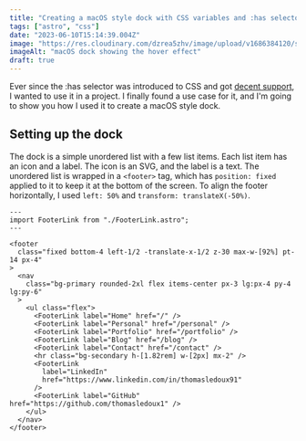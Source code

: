 ```yaml
---
title: "Creating a macOS style dock with CSS variables and :has selector"
tags: ["astro", "css"]
date: "2023-06-10T15:14:39.004Z"
image: "https://res.cloudinary.com/dzrea5zhv/image/upload/v1686384120/szabo-viktor-2yQTxjC01JY-unsplash_flhhpa.jpg"
imageAlt: "macOS dock showing the hover effect"
draft: true
---
```


Ever since the :has selector was introduced to CSS and got [decent support](https://caniuse.com/css-has), I wanted to use it in a project. I finally found a use case for it, and I'm going to show you how I used it to create a macOS style dock.

## Setting up the dock

The dock is a simple unordered list with a few list items. Each list item has an icon and a label. The icon is an SVG, and the label is a text. The unordered list is wrapped in a `<footer>` tag, which has `position: fixed` applied to it to keep it at the bottom of the screen.
To align the footer horizontally, I used `left: 50%` and `transform: translateX(-50%)`.

```astro
---
import FooterLink from "./FooterLink.astro";
---

<footer
  class="fixed bottom-4 left-1/2 -translate-x-1/2 z-30 max-w-[92%] pt-14 px-4"
>
  <nav
    class="bg-primary rounded-2xl flex items-center px-3 lg:px-4 py-4 lg:py-6"
  >
    <ul class="flex">
      <FooterLink label="Home" href="/" />
      <FooterLink label="Personal" href="/personal" />
      <FooterLink label="Portfolio" href="/portfolio" />
      <FooterLink label="Blog" href="/blog" />
      <FooterLink label="Contact" href="/contact" />
      <hr class="bg-secondary h-[1.82rem] w-[2px] mx-2" />
      <FooterLink
        label="LinkedIn"
        href="https://www.linkedin.com/in/thomasledoux91"
      />
      <FooterLink label="GitHub" href="https://github.com/thomasledoux1" />
    </ul>
  </nav>
</footer>
```
